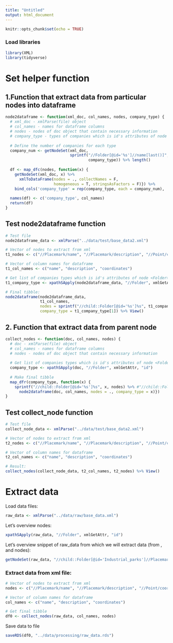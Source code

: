 ```yaml
---
title: "Untitled"
output: html_document
---
```


```r
knitr::opts_chunk$set(echo = TRUE)
```

### Load libraries
```r
library(XML)
library(tidyverse)
```

# Set helper function

## 1.Function that extract data from particular nodes into dataframe
```r
node2dataframe <- function(xml_doc, col_names, nodes, company_type) {
  # xml_doc - xmlParse(file) object
  # col_names - names for dataframe columns
  # nodes - nodes of doc object that contain necessary information
  # company_type - types of companies which is id's attributes of node <Folder>
  
  # Define the number of companies for each type
  company_num <- getNodeSet(xml_doc,
                            sprintf("//Folder[@id='%s']//name[last()]",
                                    company_type)) %>% length()
  
  df <- map_dfc(nodes, function(x) {
    getNodeSet(xml_doc, x) %>% 
      xmlToDataFrame(nodes = ., collectNames = F,
                     homogeneous = T, stringsAsFactors = F)}) %>% 
    bind_cols('company_type' = rep(company_type, each = company_num), .)
  
  names(df) <- c('company_type', col_names)
  return(df)
}
```
## Test node2dataframe function
```r
# Test file
node2dataframe_data <- xmlParse("../data/test/base_data2.xml")

# Vector of nodes to extract from xml
t1_nodes <- c("//Placemark/name", "//Placemark/description", "//Point/coordinates")

# Vector of column names for dataframe
t1_col_names <- c("name", "description", "coordinates")

# Get list of companies types which is id's attributes of node <Folder>
t1_company_type <- xpathSApply(node2dataframe_data, "//Folder", xmlGetAttr, "id")

# Final tibble:
node2dataframe(node2dataframe_data,
               t1_col_names,
               nodes = sprintf("//child::Folder[@id='%s']%s", t1_company_type[1], t1_nodes),
               company_type = t1_company_type[1]) %>% View()
```
## 2. Function that extract data from parent node <Folder>
```r
collect_nodes <- function(doc, col_names, nodes) {
  # doc - xmlParse(file) object
  # col_names - names for dataframe columns
  # nodes - nodes of doc object that contain necessary information
  
  # Get list of companies types which is id's attributes of node <Folder>
  company_type <- xpathSApply(doc, "//Folder", xmlGetAttr, "id")
  
  # Make final tibble
  map_dfr(company_type, function(x) {
    sprintf("//child::Folder[@id='%s']%s", x, nodes) %>% #"//child::Folder[@id='%s']%s" extract all childs of parent node
      node2dataframe(doc, col_names, nodes = ., company_type = x)})
}
```
## Test collect_node function
```r
# Test file
collect_node_data <- xmlParse("../data/test/base_data2.xml")

# Vector of nodes to extract from xml
t2_nodes <- c("//Placemark/name", "//Placemark/description", "//Point/coordinates")

# Vector of column names for dataframe
t2_col_names <- c("name", "description", "coordinates")

# Result:
collect_nodes(collect_node_data, t2_col_names, t2_nodes) %>% View()
```

# Extract data

Load data files:
```r
raw_data <- xmlParse("../data/raw/base_data.xml")
```
Let's overview <Folder id="<company_type>"> nodes:
```r
xpathSApply(raw_data, "//Folder", xmlGetAttr, "id")
```
Let's overview snippet of raw_data from which we will extract data (from <name>, <description> and <coordinates> nodes):
```r
getNodeSet(raw_data, "//child::Folder[@id='Industrial_parks']//Placemark[position()=1]")
```
### Extract data from xml file:
```r
# Vector of nodes to extract from xml
nodes <- c("//Placemark/name", "//Placemark/description", "//Point/coordinates")

# Vector of column names for dataframe
col_names <- c("name", "description", "coordinates")

# Get final tibble
df0 <- collect_nodes(raw_data, col_names, nodes)
```
Save data to file
```r
saveRDS(df0, "../data/processing/raw_data.rds")
```
